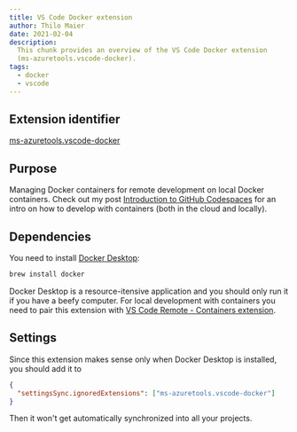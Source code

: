 ```yaml
---
title: VS Code Docker extension
author: Thilo Maier
date: 2021-02-04
description:
  This chunk provides an overview of the VS Code Docker extension
  (ms-azuretools.vscode-docker).
tags:
  - docker
  - vscode
---
```


## Extension identifier

[ms-azuretools.vscode-docker](https://marketplace.visualstudio.com/items?itemName=ms-azuretools.vscode-docker)

## Purpose

Managing Docker containers for remote development on local Docker containers.
Check out my post
[Introduction to GitHub Codespaces](/posts/introduction-to-github-codespaces/)
for an intro on how to develop with containers (both in the cloud and locally).

## Dependencies

You need to install
[Docker Desktop](https://www.docker.com/products/docker-desktop):

```bash
brew install docker
```

Docker Desktop is a resource-itensive application and you should only run it if
you have a beefy computer. For local development with containers you need to
pair this extension with
[VS Code Remote - Containers extension](/chunks/vs-code-remote-containers-extension/).

## Settings

Since this extension makes sense only when Docker Desktop is installed, you
should add it to

```json
{
  "settingsSync.ignoredExtensions": ["ms-azuretools.vscode-docker"]
}
```

Then it won't get automatically synchronized into all your projects.
